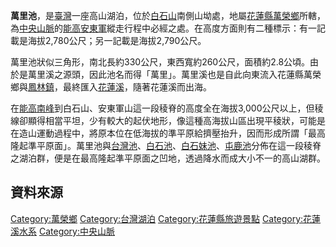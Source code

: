 {{NoteTA
|G1=单位
}}
{{coord|23.901108|N|121.271707|E|region:TW|display=title}}
{{Infobox_lake
 |湖泊名稱 = 萬里池
 |湖泊照片 =
 |湖泊照片標題 = 
 |測深圖 = 
 |caption_bathymetry = 
 |座標 = 
 |湖泊類別 =
 |流入 = 
 |流出 = 
 |集水區面積 = 
 |集水區國家 = {{ROC}}
 |湖泊長度 = 330公尺
 |湖泊闊度 = 260公尺
 |湖泊面積 = 28,000平方公尺
 |平均深度 = 公尺
 |最深深度 = 公尺
 |水體體積 = 立方公尺
 |residence_time = 
 |shore =
 |海拔高度 = 2,780公尺（2,790公尺）
 |湖中島嶼 = 
 |湖邊城鎮 = 
}}

'''萬里池'''，是[[臺灣|臺灣]]一座高山湖泊，位於[[白石山_(台灣)|白石山]]南側山坳處，地屬[[花蓮縣|花蓮縣]][[萬榮鄉|萬榮鄉]]所轄，為[[中央山脈|中央山脈]]的[[能高山|能高]][[安東軍山|安東軍]]縱走行程中必經之處{{r|epa}}{{r|祝務耕}}{{r|MIT能高主}}。在高度方面則有二種標示：有一記載是海拔2,780公尺{{r|epa}}{{r|李聖希}}；另一記載是海拔2,790公尺{{r|祝務耕}}{{r|吳永華}}。

萬里池狀似三角形，南北長約330公尺，東西寬約260公尺，面積約2.8公頃{{r|吳永華}}{{r|MIT縱走}}。由於是萬里溪之源頭，因此池名而得「萬里」{{r|吳永華}}。萬里溪也是自此向東流入花蓮縣萬榮鄉與[[鳳林鎮_(臺灣)|鳳林鎮]]，最終匯入[[花蓮溪|花蓮溪]]，隨著花蓮溪而出海。

在[[能高南峰|能高南峰]]到白石山、安東軍山這一段稜脊的高度全在海拔3,000公尺以上，但稜線卻顯得相當平坦，少有較大的起伏地形，像這種高海拔山區出現平稜狀，可能是在造山運動過程中，將原本位在低海拔的準平原給擠壓抬升，因而形成所謂「最高隆起準平原面」{{r|MIT能高主}}。萬里池與[[台灣池|台灣池]]、[[白石池|白石池]]、[[白石妹池|白石妹池]]、[[屯鹿池|屯鹿池]]分佈在這一段稜脊之湖泊群，便是在最高隆起準平原面之凹地，透過降水而成大小不一的高山湖群{{r|MIT能高主}}。

==資料來源==
{{reflist|2|refs=

<ref name="吳永華">{{cite web|url=http://jhuangwei.e-land.gov.tw/88/20080818025607.pdf|title=台灣高山湖泊發現小史|author=吳永華|publisher=宜蘭縣壯圍鄉公所|accessdate=2015-08-30|language=zh-tw|date=|deadurl=yes|archiveurl=https://web.archive.org/web/20131019160004/http://jhuangwei.e-land.gov.tw/88/20080818025607.pdf|archivedate=2013-10-19}}</ref>

<ref name="epa">{{cite web|url=http://www.epa.com.tw/tourism/%E5%8F%B0%E7%81%A3%E7%9A%84%E6%B9%96%E6%B3%8A%E6%B0%B4%E5%BA%AB.pdf|title=台灣的湖泊水庫|author=|publisher=行政院環境保護署|accessdate=2015-08-30|language=zh-tw|date=|deadurl=yes|archiveurl=https://web.archive.org/web/20160305005049/http://www.epa.com.tw/tourism/%E5%8F%B0%E7%81%A3%E7%9A%84%E6%B9%96%E6%B3%8A%E6%B0%B4%E5%BA%AB.pdf|archivedate=2016-03-05}}</ref>

<ref name="祝務耕">{{cite web |url=http://eastnews.tw/index.php?option=com_content&view=article&id=31871:2013-10-28-01-30-46&catid=37:country&Itemid=55 |title=山難地點萬里池 美景如幻 |author=祝務耕 |publisher=東方報 |accessdate=2015-08-30 |language=zh-tw |date=2013-10-28 }}{{Dead link|date=2019年11月 |bot=InternetArchiveBot |fix-attempted=yes }}</ref>

<ref name="李聖希">{{cite book |title=《臺灣高山之旅：中央山脈北段高山系列》|page=第370-372頁 |author=李聖希 |isbn=9570501553 |publisher=臺灣商務 |language=zh-tw |year=1990 }}</ref>

<ref name="MIT縱走">{{cite video |title=《[[MIT台灣誌|MIT台灣誌]]》【中央山脈大縱走 北三段：水鹿大軍 美麗相遇白石·屯鹿】|people=麥覺明 |medium=中視主頻 |publisher=大麥影像傳播工作室 |location=花蓮南投交界 |accessdate=2015-08-30 |language=zh-tw |date=2013-05-26 }}</ref>

<ref name="MIT能高主">{{cite video |title=《[[MIT台灣誌|MIT台灣誌]]》【三颱亂舞 能高安東軍縱走：登高飛行 真情歡聚能高主峰】|people=麥覺明 |medium=中視主頻 |publisher=大麥影像傳播工作室 |location=花蓮縣萬榮鄉 |accessdate=2015-08-30 |language=zh-tw |date=2015-08-30 }}</ref>

}}

{{台灣湖泊}}

[[Category:萬榮鄉|Category:萬榮鄉]]
[[Category:台灣湖泊|Category:台灣湖泊]]
[[Category:花蓮縣旅遊景點|Category:花蓮縣旅遊景點]]
[[Category:花蓮溪水系|Category:花蓮溪水系]]
[[Category:中央山脈|Category:中央山脈]]
